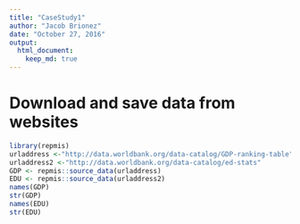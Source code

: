 ```yaml
---
title: "CaseStudy1"
author: "Jacob Brionez"
date: "October 27, 2016"
output: 
  html_document:
    keep_md: true
---
```


# Download and save data from websites

```r
library(repmis)
urladdress <-"http://data.worldbank.org/data-catalog/GDP-ranking-table"
urladdress2 <-"http://data.worldbank.org/data-catalog/ed-stats"
GDP <- repmis::source_data(urladdress)
EDU <- repmis::source_data(urladdress2)
names(GDP)
str(GDP)
names(EDU)
str(EDU)
```